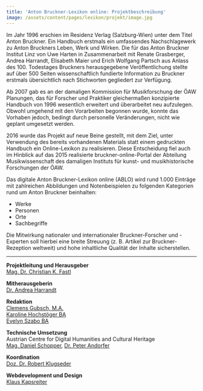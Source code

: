 ```yaml
---
title: 'Anton Bruckner-Lexikon online: Projektbeschreibung'
image: /assets/content/pages/lexikon/projekt/image.jpg
---
```

Im Jahr 1996 erschien im Residenz Verlag (Salzburg-Wien) unter dem Titel Anton Bruckner. Ein Handbuch erstmals ein umfassendes Nachschlagewerk zu Anton Bruckners Leben, Werk und Wirken. Die für das Anton Bruckner Institut Linz von Uwe Harten in Zusammenarbeit mit Renate Grasberger, Andrea Harrandt, Elisabeth Maier und Erich Wolfgang Partsch aus Anlass des 100. Todestages Bruckners herausgegebene Veröffentlichung stellte auf über 500 Seiten wissenschaftlich fundierte Information zu Bruckner erstmals übersichtlich nach Stichworten gegliedert zur Verfügung.

Ab 2007 gab es an der damaligen Kommission für Musikforschung der ÖAW Planungen, das für Forscher und Praktiker gleichermaßen konzipierte Handbuch von 1996 wesentlich erweitert und überarbeitet neu aufzulegen. Obwohl umgehend mit den Vorarbeiten begonnen wurde, konnte das Vorhaben jedoch, bedingt durch personelle Veränderungen, nicht wie geplant umgesetzt werden.

2016 wurde das Projekt auf neue Beine gestellt, mit dem Ziel, unter Verwendung des bereits vorhandenen Materials statt einem gedruckten Handbuch ein Online-Lexikon zu realisieren. Diese Entscheidung fiel auch im Hinblick auf das 2015 realisierte bruckner-online-Portal der Abteilung Musikwissenschaft des damaligen Instituts für kunst- und musikhistorische Forschungen der ÖAW.

Das digitale Anton Bruckner-Lexikon online (ABLO) wird rund 1.000 Einträge mit zahlreichen Abbildungen und Notenbeispielen zu folgenden Kategorien rund um Anton Bruckner beinhalten:

* Werke
* Personen
* Orte
* Sachbegriffe

Die Mitwirkung nationaler und internationaler Bruckner-Forscher und -Experten soll hierbei eine breite Streuung (z. B. Artikel zur Bruckner-Rezeption weltweit) und hohe inhaltliche Qualität der Inhalte sicherstellen.

---

**Projektleitung und Herausgeber**\
[Mag. Dr. Christian K. Fastl](https://www.oeaw.ac.at/acdh/musikwissenschaft/mitarbeiterinnen-mitarbeiter/christian-k-fastl)

**Mitherausgeberin**\
[Dr. Andrea Harrandt](http://www.bruckner-online.at/?page_id=542)

**Redaktion**\
[Clemens Gubsch, M.A.](https://www.oeaw.ac.at/acdh/musikwissenschaft/mitarbeiterinnen-mitarbeiter/clemens-gubsch/)\
[Karoline Hochstöger BA\
](https://www.oeaw.ac.at/acdh/musikwissenschaft/mitarbeiterinnen-mitarbeiter/karoline-hochstoeger)[Evelyn Szabo BA](https://www.oeaw.ac.at/acdh/musikwissenschaft/mitarbeiterinnen-mitarbeiter/evelyn-szabo)

**Technische Umsetzung**\
Austrian Centre for Digital Humanities and Cultural Heritage\
[Mag. Daniel Schopper](https://www.oeaw.ac.at/acdh/team/current-team/daniel-schopper), [Dr. Peter Andorfer](https://www.oeaw.ac.at/acdh/team/current-team/peter-andorfer)

**Koordination**\
[Doz. Dr. Robert Klugseder](https://www.oeaw.ac.at/acdh/musikwissenschaft/mitarbeiterinnen-mitarbeiter/robert-klugseder)

**Webdevelopment und Design**\
[Klaus Kapsreiter](http://www.kapsreiter.de/)
